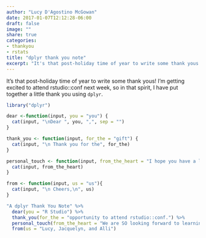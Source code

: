 ```yaml
---
author: "Lucy D'Agostino McGowan"
date: 2017-01-07T12:12:28-06:00
draft: false
image: ""
share: true
categories:
- thankyou
- rstats
title: "dplyr thank you note"
excerpt: "It's that post-holiday time of year to write some thank yous! I'm getting excited to attend rstudio::conf next week, so in that spirit, I have put together a little thank you using dplyr"
---
```



It's that post-holiday time of year to write some thank yous! I'm getting excited to attend rstudio::conf next week, so in that spirit, I have put together a little thank you using `dplyr`.
```r
library("dplyr")
```

```r
dear <-function(input, you = "you") {
  cat(input, "\nDear ", you, ",", sep = "")
}

thank_you <- function(input, for_the = "gift") {
  cat(input, "\n Thank you for the", for_the)
}

personal_touch <- function(input, from_the_heart = "I hope you have a lovely New Year!") {
  cat(input, from_the_heart)
}

from <- function(input, us = "us"){
  cat(input, "\n Cheers,\n", us)
}
```


```r
"A dplyr Thank You Note" %>%
  dear(you = "R Studio") %>%
  thank_you(for_the = "opportunity to attend rstudio::conf.") %>%
  personal_touch(from_the_heart = "We are SO looking forward to learning from and with you all.") %>%
  from(us = "Lucy, Jacquelyn, and Alli")
```



